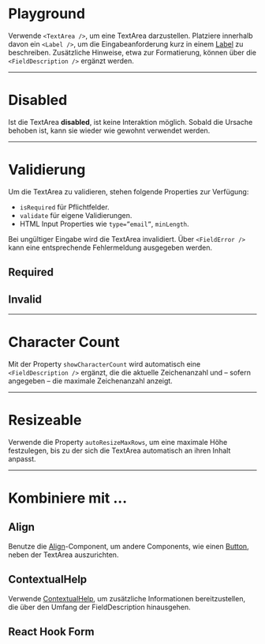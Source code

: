 # Playground

Verwende `<TextArea />`, um eine TextArea darzustellen. Platziere innerhalb davon ein `<Label />`, um die Eingabeanforderung kurz in einem [Label](/03-components/content/label) zu beschreiben. Zusätzliche Hinweise, etwa zur Formatierung, können über die `<FieldDescription />` ergänzt werden.

<LiveCodeEditor />

---

# Disabled

Ist die TextArea **disabled**, ist keine Interaktion möglich. Sobald die Ursache behoben ist, kann sie wieder wie gewohnt verwendet werden.

<LiveCodeEditor example="disabled" editorCollapsed />

---

# Validierung

Um die TextArea zu validieren, stehen folgende Properties zur Verfügung:

- `isRequired` für Pflichtfelder.
- `validate` für eigene Validierungen.
- HTML Input Properties wie `type=”email”`, `minLength`.

Bei ungültiger Eingabe wird die TextArea invalidiert. Über `<FieldError />` kann eine entsprechende Fehlermeldung ausgegeben werden.

## Required

<LiveCodeEditor example="required" editorCollapsed />

## Invalid

<LiveCodeEditor example="invalid" editorCollapsed />

---

# Character Count

Mit der Property `showCharacterCount` wird automatisch eine `<FieldDescription />` ergänzt, die die aktuelle Zeichenanzahl und – sofern angegeben – die maximale Zeichenanzahl anzeigt.

<LiveCodeEditor example="characterCount" editorCollapsed />

---

# Resizeable

Verwende die Property `autoResizeMaxRows`, um eine maximale Höhe festzulegen, bis zu der sich die TextArea automatisch an ihren Inhalt anpasst.

<LiveCodeEditor example="resizeable" editorCollapsed />

---

# Kombiniere mit ...

## Align

Benutze die [Align](/03-components/structure/align)-Component, um andere Components, wie einen [Button](/03-components/actions/button), neben der TextArea auszurichten.

<LiveCodeEditor example="align" editorCollapsed />

## ContextualHelp

Verwende [ContextualHelp](/03-components/overlays/contextual-help), um zusätzliche Informationen bereitzustellen, die über den Umfang der FieldDescription hinausgehen.

<LiveCodeEditor example="contextualHelp" editorCollapsed />

## React Hook Form

<LiveCodeEditor example="form" editorCollapsed />
